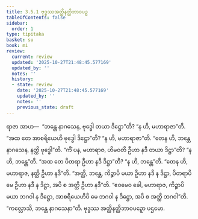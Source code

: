 ```yaml
---
title: 3.5.1 ဗုဒ္ဓဿအတ္ထိနတ္ထိဘာဝပဉှ
tableOfContents: false
sidebar:
  order: 1
type: tipitaka
basket: su
book: mi
review:
  current: review
  updated: '2025-10-27T21:48:45.577169'
  updated_by: ''
  notes: ''
  history:
  - state: review
    date: '2025-10-27T21:48:45.577169'
    updated_by: ''
    notes: ''
    previous_state: draft
---
```



<ReviewStatus review={frontmatter.review} showDetails={true} />

<HypothesisAnnotation frontmatter={frontmatter} />

<DynamicBreadcrumb />

<Division number="73" book="mi" e="ch" v="28">

<Paragraph number="360" book="mi">
ရာဇာ အာဟ—  “ဘန္တေ နာဂသေန, ဗုဒ္ဓေါ တယာ ဒိဋ္ဌော”တိ? “န ဟိ, မဟာရာဇာ”တိ. “အထ တေ အာစရိယေဟိ ဗုဒ္ဓေါ ဒိဋ္ဌော”တိ? “န ဟိ, မဟာရာဇာ”တိ. “တေန ဟိ, ဘန္တေ နာဂသေန, နတ္ထိ ဗုဒ္ဓေါ”တိ. “ကိံ ပန, မဟာရာဇ, ဟိမဝတိ ဦဟာ နဒီ တယာ ဒိဋ္ဌာ”တိ? “န ဟိ, ဘန္တေ”တိ. “အထ တေ ပိတရာ ဦဟာ နဒီ ဒိဋ္ဌာ”တိ? “န ဟိ, ဘန္တေ”တိ. “တေန ဟိ, မဟာရာဇ, နတ္ထိ ဦဟာ နဒီ”တိ. “အတ္ထိ, ဘန္တေ, ကိဉ္စာပိ မယာ ဦဟာ နဒီ န ဒိဋ္ဌာ, ပိတရာပိ မေ ဦဟာ နဒီ န ဒိဋ္ဌာ, အပိ စ အတ္ထိ ဦဟာ နဒီ”တိ. “ဧဝမေဝ ခေါ, မဟာရာဇ, ကိဉ္စာပိ မယာ ဘဂဝါ န ဒိဋ္ဌော, အာစရိယေဟိပိ မေ ဘဂဝါ န ဒိဋ္ဌော, အပိ စ အတ္ထိ ဘဂဝါ”တိ.
</Paragraph>

<Paragraph number="361" book="mi">
“ကလ္လောသိ, ဘန္တေ နာဂသေနာ”တိ.

</Paragraph>
</Division>

<Paragraph number="362" type="center" book="mi">
ဗုဒ္ဓဿ အတ္ထိနတ္ထိဘာဝပဉှော ပဌမော.
</Paragraph>